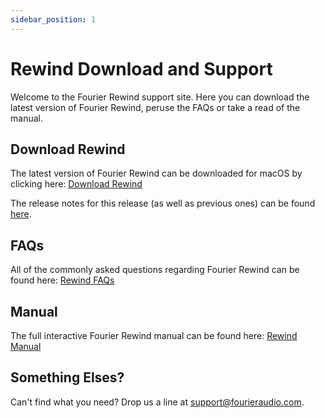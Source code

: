 ```yaml
---
sidebar_position: 1
---
```

# Rewind Download and Support

Welcome to the Fourier Rewind support site. Here you can download the latest version of Fourier Rewind,
peruse the FAQs or take a read of the manual.

## Download Rewind

The latest version of Fourier Rewind can be downloaded for macOS by clicking here:
<a class="button button--lg button--primary" href="https://downloads.fourieraudio.com/rewind/latest/FourierRewind-Latest.zip">Download Rewind</a>

The release notes for this release (as well as previous ones) can be found [here](/docs/rewind/release_notes).

## FAQs

All of the commonly asked questions regarding Fourier Rewind can be found here:
<a class="button button--lg button--primary" href="/docs/rewind/faq">Rewind FAQs</a>


## Manual

The full interactive Fourier Rewind manual can be found here:
  <a class="button button--lg button--primary" href="/docs/rewind/manual/intro">Rewind Manual</a>

## Something Elses?

Can't find what you need? Drop us a line at [support@fourieraudio.com](mailto:support@fourieraudio.com).
